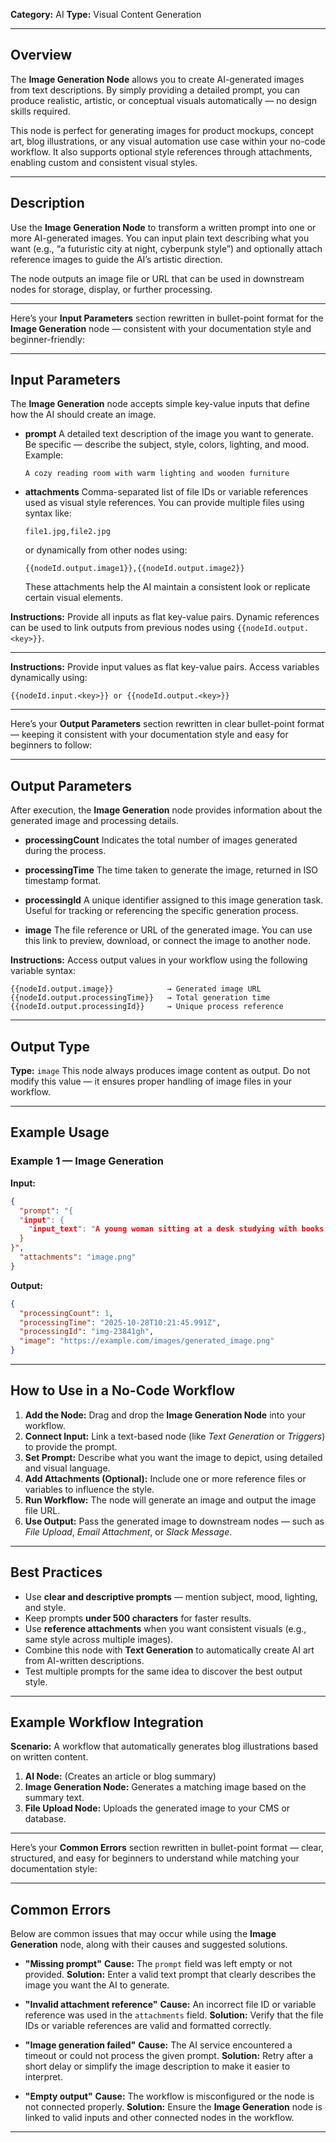 **Category:** AI
**Type:** Visual Content Generation

---

## Overview

The **Image Generation Node** allows you to create AI-generated images from text descriptions. By simply providing a detailed prompt, you can produce realistic, artistic, or conceptual visuals automatically — no design skills required.

This node is perfect for generating images for product mockups, concept art, blog illustrations, or any visual automation use case within your no-code workflow. It also supports optional style references through attachments, enabling custom and consistent visual styles.

---

## Description

Use the **Image Generation Node** to transform a written prompt into one or more AI-generated images.
You can input plain text describing what you want (e.g., “a futuristic city at night, cyberpunk style”) and optionally attach reference images to guide the AI’s artistic direction.

The node outputs an image file or URL that can be used in downstream nodes for storage, display, or further processing.

---

Here’s your **Input Parameters** section rewritten in bullet-point format for the **Image Generation** node — consistent with your documentation style and beginner-friendly:

---

## Input Parameters

The **Image Generation** node accepts simple key-value inputs that define how the AI should create an image.

* **prompt** 
  A detailed text description of the image you want to generate.
  Be specific — describe the subject, style, colors, lighting, and mood.
  Example:

  ```
  A cozy reading room with warm lighting and wooden furniture
  ```

* **attachments** 
  Comma-separated list of file IDs or variable references used as visual style references.
  You can provide multiple files using syntax like:

  ```
  file1.jpg,file2.jpg
  ```

  or dynamically from other nodes using:

  ```
  {{nodeId.output.image1}},{{nodeId.output.image2}}
  ```

  These attachments help the AI maintain a consistent look or replicate certain visual elements.


**Instructions:**
Provide all inputs as flat key-value pairs.
Dynamic references can be used to link outputs from previous nodes using `{{nodeId.output.<key>}}`.

---


**Instructions:**
Provide input values as flat key-value pairs. Access variables dynamically using:

```
{{nodeId.input.<key>}} or {{nodeId.output.<key>}}
```

---

Here’s your **Output Parameters** section rewritten in clear bullet-point format — keeping it consistent with your documentation style and easy for beginners to follow:

---

## Output Parameters

After execution, the **Image Generation** node provides information about the generated image and processing details.

* **processingCount** 
  Indicates the total number of images generated during the process.

* **processingTime** 
  The time taken to generate the image, returned in ISO timestamp format.

* **processingId** 
  A unique identifier assigned to this image generation task.
  Useful for tracking or referencing the specific generation process.

* **image** 
  The file reference or URL of the generated image.
  You can use this link to preview, download, or connect the image to another node.

**Instructions:**
Access output values in your workflow using the following variable syntax:

```
{{nodeId.output.image}}            → Generated image URL
{{nodeId.output.processingTime}}   → Total generation time
{{nodeId.output.processingId}}     → Unique process reference
```

---

## Output Type

**Type:** `image`
This node always produces image content as output. Do not modify this value — it ensures proper handling of image files in your workflow.

---

## Example Usage

### Example 1 — Image Generation

**Input:**

```json
{
  "prompt": "{
  "input": {
    "input_text": "A young woman sitting at a desk studying with books and a laptop, focused and surrounded by soft natural light from a nearby window, realistic style, calm and productive atmosphere."
  }
}",
  "attachments": "image.png"
}
```

**Output:**

```json
{
  "processingCount": 1,
  "processingTime": "2025-10-28T10:21:45.991Z",
  "processingId": "img-23841gh",
  "image": "https://example.com/images/generated_image.png"
}
```

---

## How to Use in a No-Code Workflow

1. **Add the Node:** Drag and drop the **Image Generation Node** into your workflow.
2. **Connect Input:** Link a text-based node (like *Text Generation* or *Triggers*) to provide the prompt.
3. **Set Prompt:** Describe what you want the image to depict, using detailed and visual language.
4. **Add Attachments (Optional):** Include one or more reference files or variables to influence the style.
5. **Run Workflow:** The node will generate an image and output the image file URL.
6. **Use Output:** Pass the generated image to downstream nodes — such as *File Upload*, *Email Attachment*, or *Slack Message*.

---

## Best Practices

* Use **clear and descriptive prompts** — mention subject, mood, lighting, and style.
* Keep prompts **under 500 characters** for faster results.
* Use **reference attachments** when you want consistent visuals (e.g., same style across multiple images).
* Combine this node with **Text Generation** to automatically create AI art from AI-written descriptions.
* Test multiple prompts for the same idea to discover the best output style.

---

## Example Workflow Integration

**Scenario:**
A workflow that automatically generates blog illustrations based on written content.

1. **AI Node:** (Creates an article or blog summary)
2. **Image Generation Node:** Generates a matching image based on the summary text.
3. **File Upload Node:** Uploads the generated image to your CMS or database.

---

Here’s your **Common Errors** section rewritten in bullet-point format — clear, structured, and easy for beginners to understand while matching your documentation style:

---

## Common Errors

Below are common issues that may occur while using the **Image Generation** node, along with their causes and suggested solutions.

* **"Missing prompt"**
  **Cause:** The `prompt` field was left empty or not provided.
  **Solution:** Enter a valid text prompt that clearly describes the image you want the AI to generate.

* **"Invalid attachment reference"**
  **Cause:** An incorrect file ID or variable reference was used in the `attachments` field.
  **Solution:** Verify that the file IDs or variable references are valid and formatted correctly.

* **"Image generation failed"**
  **Cause:** The AI service encountered a timeout or could not process the given prompt.
  **Solution:** Retry after a short delay or simplify the image description to make it easier to interpret.

* **"Empty output"**
  **Cause:** The workflow is misconfigured or the node is not connected properly.
  **Solution:** Ensure the **Image Generation** node is linked to valid inputs and other connected nodes in the workflow.

---


